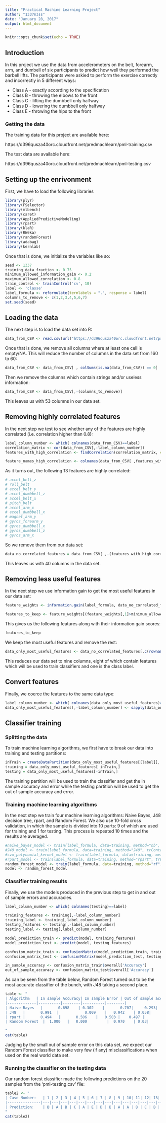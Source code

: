 ---
title: "Practical Machine Learning Project"
author: "1337n3ss"
date: "January 28, 2017"
output: html_document
---

```{r setup, include=FALSE}
knitr::opts_chunk$set(echo = TRUE)
```



## Introduction

In this project we use the data from accelerometers on the belt, forearm, arm, and dumbell of six participants to predict how well they performed the barbell lifts.  The participants were askied to perform the exercise correctly and incorrectly in 5 different ways:

* Class A - exactly according to the specification
* Class B - throwing the elbows to the front
* Class C - lifting the dumbbell only halfway
* Class D - lowering the dumbbell only halfway
* Class E - throwing the hips to the front


### Getting the data

The training data for this project are available here:

https://d396qusza40orc.cloudfront.net/predmachlearn/pml-training.csv 

The test data are available here:

https://d396qusza40orc.cloudfront.net/predmachlearn/pml-testing.csv 


## Setting up the enrivonment

First, we have to load the following libraries

```{r libraries}
library(plyr)
library(FSelector)
library(mlbench)
library(caret)
library(AppliedPredictiveModeling)
library(rpart)
library(klaR)
library(RWeka)
library(randomForest)
library(adabag)
library(kernlab)
```

Once that is done, we initialize the variables like so:

```{r variables}
seed <- 1337
training_data_fraction <- 0.75
minimum_allowed_information_gain <- 0.2
maximum_allowed_correlation <- 0.8
train_control <- trainControl('cv', 10)
label <- 'classe'
label_formula <- reformulate(termlabels = ".", response = label)
columns_to_remove <- c(1,2,3,4,5,6,7)
set.seed(seed)
```

## Loading the data

The next step is to load the data set into R:
```{r load data}
data_from_CSV <- read.csv(url("https://d396qusza40orc.cloudfront.net/predmachlearn/pml-training.csv"),head=TRUE,sep=",",na.strings=c("", "NA"))
```

Once that is done, we remove all columns where at least one cell is empty/NA. This will reduce the number of columns in the data set from 160 to 60:

```{r remove NAs}
data_from_CSV <- data_from_CSV[ , colSums(is.na(data_from_CSV)) == 0]
```

Then we remove the columns which contain strings and/or useless information:

```{r remove strings}
data_from_CSV <- data_from_CSV[,-(columns_to_remove)]
```

This leaves us with 53 columns in our data set.


## Removing highly correlated features

In the next step we test to see whether any of the features are highly correlated (i.e. correlation higher than 0.8):

```{r correlated features}
label_column_number <- which( colnames(data_from_CSV)==label)
correlation_matrix <- cor(data_from_CSV[,-label_column_number])
features_with_high_correlation <- findCorrelation(correlation_matrix, cutoff=maximum_allowed_correlation, verbose = FALSE)

feature_names_high_correlation <- colnames(data_from_CSV[ ,features_with_high_correlation ])

```

As it turns out, the following 13 features are highly correlated:

```{r correlated feature names}
# accel_belt_z
# roll_belt
# accel_belt_y
# accel_dumbbell_z
# accel_belt_x
# pitch_belt
# accel_arm_x
# accel_dumbbell_x
# magnet_arm_y
# gyros_forearm_y
# gyros_dumbbell_x
# gyros_dumbbell_z
# gyros_arm_x
```


So we remove them from our data set:

```{r remove correlated  features}
data_no_correlated_features = data_from_CSV[ ,-(features_with_high_correlation) ]
```

This leaves us with 40 columns in the data set.



## Removing less useful features

In the next step we use information gain to get the most useful features in our data set:

```{r get most useful features}
feature_weights <- information.gain(label_formula, data_no_correlated_features)

features_to_keep <- feature_weights[(feature_weights[,1]>minimum_allowed_information_gain),,drop=FALSE]


```

This gives us the following features along with their information gain scores:
```{r see most useful features}
features_to_keep
```

We keep the most useful features and remove the rest:

```{r remove less useful features}
data_only_most_useful_features <- data_no_correlated_features[,c(rownames(features_to_keep), label)]
```

This reduces our data set to nine columns, eight of which contain features which will be used to train classifiers and one is the class label.


## Convert features

Finally, we coerce the features to the same data type:

```{r convert features}
label_column_number <- which( colnames(data_only_most_useful_features)==label)
data_only_most_useful_features[,-label_column_number] <- sapply(data_only_most_useful_features[,-label_column_number], as.numeric)
```



## Classifier training

### Splitting the data
To train machine learning algorithms, we first have to break our data into training and testing partitions:

```{r test train partitions}
inTrain = createDataPartition(data_only_most_useful_features[[label]], p=training_data_fraction, list = FALSE)
training = data_only_most_useful_features[ inTrain,]
testing = data_only_most_useful_features[-inTrain,]
```

The training partition will be used to train the classifier and get the in sample accuracy and error while the testing partition will be used to get the out of sample accuracy and error.


### Training machine learning algorithms

In the next step we train four machine learning algorithms: Naive Bayes, J48 decision tree, rpart, and Random Forest.
We also use 10-fold cross validation, in which the sample is divided into 10 parts: 9 of which are used for training and 1 for testing.  This process is repeated 10 times and the results are averaged. 

```{r classifier training}
#naive_bayes_model <- train(label_formula, data=training, method="nb", trControl=train_control)
#J48_model <- train(label_formula, data=training, method="J48", trControl=train_control)
#svm_polynomial_kernel_model <- train(label_formula, data=training, method="svmPoly", trControl=train_control)
#rpart_model <- train(label_formula, data=training, method="rpart", trControl=train_control)
random_forest_model <- train(label_formula, data=training, method="rf", trControl=train_control)
model <- random_forest_model
```


### Classifier training results

Finally, we use the models produced in the previous step to get in and out of sample errors and accuracies.

```{r classifier training results}
label_column_number <- which( colnames(testing)==label)

training_features <- training[,-label_column_number]
training_label <- training[,label_column_number]
testing_features <- testing[,-label_column_number]
testing_label <- testing[,label_column_number]

model_prediction_train <- predict(model, training_features)
model_prediction_test <- predict(model, testing_features)

confusion_matrix_train <- confusionMatrix(model_prediction_train, training_label)
confusion_matrix_test <- confusionMatrix(model_prediction_test, testing_label)

in_sample_accuracy <- confusion_matrix_train$overall['Accuracy']
out_of_sample_accuracy <- confusion_matrix_test$overall['Accuracy']
```

As can be seen from the table below, Random Forest turned out to be the most accurate classifier of the bunch, with J48 taking a second place.

```{r table, echo=FALSE, message=FALSE, warnings=FALSE, results='asis'}
table <- "  
| Algorithm   | In sample Accuracy| In sample Error | Out of sample accuracy | Out of sample Error |
|-------------|----------|--------|----------|--------|
| Naive Bayes	|		0.698	 | 0.302	|	    0.707|     0.293|
| J48	|		0.991  |			0.009    |   0.942    | 0.058|
| rpart	|		0.494	|		0.506    |   0.503 |    0.497 | 
| Random Forest  |  1.000 	|	0.000		  |  0.970    | 0.03|

"
cat(table)
```

Judging by the small out of sample error on this data set, we expect our Random Forest classifier to make very few (if any) misclassifications when used on the real world data set.


### Running the classifier on the testing data

Our random forest classifier made the following predictions on the 20 samples from the 'pml-testing.csv' file:

```{r table2, echo=FALSE, message=FALSE, warnings=FALSE, results='asis'}
table2 <- "  
| Case Number:   | 1 | 2 | 3 | 4 | 5 | 6 | 7 | 8 | 9 | 10| 11| 12| 13| 14| 15| 16| 17| 18| 19| 20|
|---------------|---|---|---|---|---|---|---|---|---|---|---|---|---|---|---|---|---|---|---|---|
| Prediction:    | B | A | B | C | A | E | D | B | A | A | B | C | B | A | E | E | A | B | B | B |
"
cat(table2)
```



